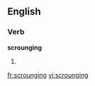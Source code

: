 
==English==

===Verb===
'''scrounging'''

# {{present participle of|scrounge}}

[[fr:scrounging]]
[[vi:scrounging]]